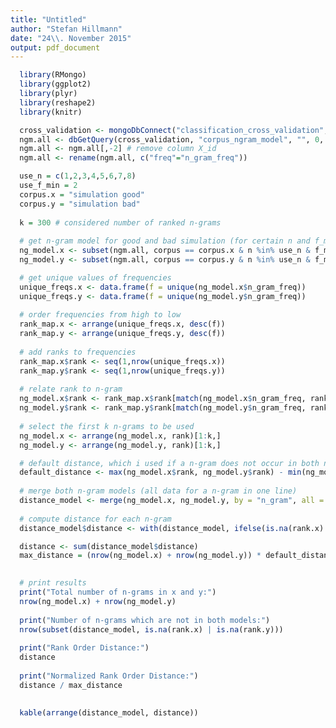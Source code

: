 ```yaml
---
title: "Untitled"
author: "Stefan Hillmann"
date: "24\\. November 2015"
output: pdf_document
---
```


```r
  library(RMongo)
  library(ggplot2)
  library(plyr)
  library(reshape2)
  library(knitr)
```

```r
  cross_validation <- mongoDbConnect("classification_cross_validation", "localhost", 27017)
  ngm.all <- dbGetQuery(cross_validation, "corpus_ngram_model", "", 0, 0)
  ngm.all <- ngm.all[,-2] # remove column X_id
  ngm.all <- rename(ngm.all, c("freq"="n_gram_freq"))
```

```r
  use_n = c(1,2,3,4,5,6,7,8)
  use_f_min = 2
  corpus.x = "simulation good"
  corpus.y = "simulation bad"
  
  k = 300 # considered number of ranked n-grams
  
  # get n-gram model for good and bad simulation (for certain n and f_min)
  ng_model.x <- subset(ngm.all, corpus == corpus.x & n %in% use_n & f_min == use_f_min, select = c(n_gram, n_gram_freq))
  ng_model.y <- subset(ngm.all, corpus == corpus.y & n %in% use_n & f_min == use_f_min, select = c(n_gram, n_gram_freq))

  # get unique values of frequencies
  unique_freqs.x <- data.frame(f = unique(ng_model.x$n_gram_freq))
  unique_freqs.y <- data.frame(f = unique(ng_model.y$n_gram_freq))
  
  # order frequencies from high to low
  rank_map.x <- arrange(unique_freqs.x, desc(f))
  rank_map.y <- arrange(unique_freqs.y, desc(f))
  
  # add ranks to frequencies
  rank_map.x$rank <- seq(1,nrow(unique_freqs.x))
  rank_map.y$rank <- seq(1,nrow(unique_freqs.y))
  
  # relate rank to n-gram
  ng_model.x$rank <- rank_map.x$rank[match(ng_model.x$n_gram_freq, rank_map.x$f)]
  ng_model.y$rank <- rank_map.y$rank[match(ng_model.y$n_gram_freq, rank_map.y$f)]
  
  # select the first k n-grams to be used
  ng_model.x <- arrange(ng_model.x, rank)[1:k,]
  ng_model.y <- arrange(ng_model.y, rank)[1:k,]

  # default distance, which i used if a n-gram does not occur in both n-gram models
  default_distance <- max(ng_model.x$rank, ng_model.y$rank) - min(ng_model.x$rank, ng_model.y$rank) + 1
  
  # merge both n-gram models (all data for a n-gram in one line)
  distance_model <- merge(ng_model.x, ng_model.y, by = "n_gram", all = TRUE)
  
  # compute distance for each n-gram
  distance_model$distance <- with(distance_model, ifelse(is.na(rank.x) | is.na(rank.y), default_distance, abs(rank.x - rank.y)))

  distance <- sum(distance_model$distance)
  max_distance = (nrow(ng_model.x) + nrow(ng_model.y)) * default_distance

  
  # print results
  print("Total number of n-grams in x and y:")
  nrow(ng_model.x) + nrow(ng_model.y)
  
  print("Number of n-grams which are not in both models:")
  nrow(subset(distance_model, is.na(rank.x) | is.na(rank.y)))
  
  print("Rank Order Distance:")
  distance
  
  print("Normalized Rank Order Distance:")
  distance / max_distance
  
```

```r
  kable(arrange(distance_model, distance))
```





